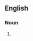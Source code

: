 {{also|after-effects}}

==English==

===Noun===
{{head|en|noun form}}

# {{plural of|en|aftereffect}}
